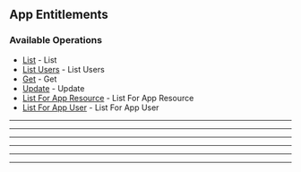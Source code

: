 
## App Entitlements

### Available Operations

* [List](/app_entitlements/list) - List
* [List Users](/app_entitlements/list_users) - List Users
* [Get](/app_entitlements/get) - Get
* [Update](/app_entitlements/update) - Update
* [List For App Resource](/app_entitlements/list_for_app_resource) - List For App Resource
* [List For App User](/app_entitlements/list_for_app_user) - List For App User

---
<List />

---
<ListUsers />

---
<Get />

---
<Update />

---
<ListForAppResource />

---
<ListForAppUser />
